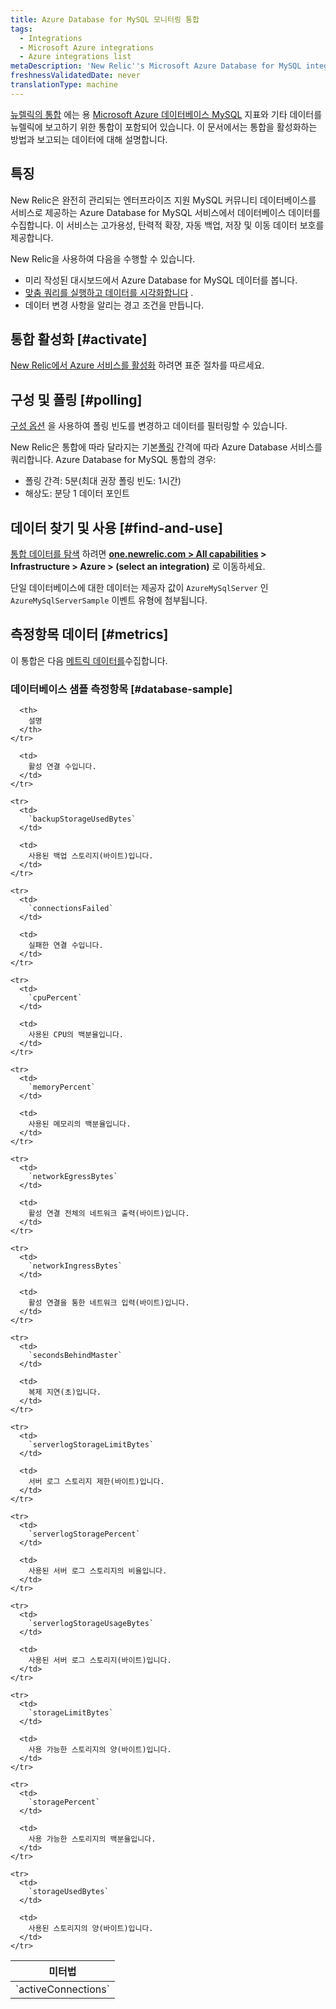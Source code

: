 ```yaml
---
title: Azure Database for MySQL 모니터링 통합
tags:
  - Integrations
  - Microsoft Azure integrations
  - Azure integrations list
metaDescription: 'New Relic''s Microsoft Azure Database for MySQL integration: what data it reports and how to enable it.'
freshnessValidatedDate: never
translationType: machine
---
```


[뉴렐릭의 통합](/docs/infrastructure/introduction-infra-monitoring) 에는 용 [Microsoft Azure 데이터베이스 MySQL](https://azure.microsoft.com/en-us/services/mysql/) 지표와 기타 데이터를 뉴렐릭에 보고하기 위한 통합이 포함되어 있습니다. 이 문서에서는 통합을 활성화하는 방법과 보고되는 데이터에 대해 설명합니다.

## 특징

New Relic은 완전히 관리되는 엔터프라이즈 지원 MySQL 커뮤니티 데이터베이스를 서비스로 제공하는 Azure Database for MySQL 서비스에서 데이터베이스 데이터를 수집합니다. 이 서비스는 고가용성, 탄력적 확장, 자동 백업, 저장 및 이동 데이터 보호를 제공합니다.

New Relic을 사용하여 다음을 수행할 수 있습니다.

* 미리 작성된 대시보드에서 Azure Database for MySQL 데이터를 봅니다.
* [맞춤 쿼리를 실행하고 데이터를 시각화합니다](/docs/infrastructure/integrations-getting-started/getting-started/use-integration-data-new-relic-insights) .
* 데이터 변경 사항을 알리는 경고 조건을 만듭니다.

## 통합 활성화 [#activate]

[New Relic에서 Azure 서비스를 활성화](/docs/infrastructure/microsoft-azure-integrations/getting-started/activate-azure-integrations) 하려면 표준 절차를 따르세요.

## 구성 및 폴링 [#polling]

[구성 옵션](/docs/integrations/new-relic-integrations/getting-started/configure-polling-frequency-data-collection-cloud-integrations) 을 사용하여 폴링 빈도를 변경하고 데이터를 필터링할 수 있습니다.

New Relic은 통합에 따라 달라지는 기본[폴링](/docs/integrations/microsoft-azure-integrations/getting-started/azure-integration-polling) 간격에 따라 Azure Database 서비스를 쿼리합니다. Azure Database for MySQL 통합의 경우:

* 폴링 간격: 5분(최대 권장 폴링 빈도: 1시간)
* 해상도: 분당 1 데이터 포인트

## 데이터 찾기 및 사용 [#find-and-use]

[통합 데이터를 탐색](/docs/infrastructure/integrations/find-use-infrastructure-integration-data) 하려면 <DNT>**[one.newrelic.com &gt; All capabilities](https://one.newrelic.com/all-capabilities) &gt; Infrastructure &gt; Azure &gt; (select an integration)**</DNT> 로 이동하세요.

단일 데이터베이스에 대한 데이터는 제공자 값이 `AzureMySqlServer` 인 `AzureMySqlServerSample` 이벤트 유형에 첨부됩니다.

## 측정항목 데이터 [#metrics]

이 통합은 다음 [메트릭 데이터를](/docs/infrastructure/integrations-getting-started/getting-started/understand-integration-data-data-types#metric)수집합니다.

### 데이터베이스 샘플 측정항목 [#database-sample]

<table>
  <thead>
    <tr>
      <th style={{ width: "300px" }}>
        미터법
      </th>

      <th>
        설명
      </th>
    </tr>
  </thead>

  <tbody>
    <tr>
      <td>
        `activeConnections`
      </td>

      <td>
        활성 연결 수입니다.
      </td>
    </tr>

    <tr>
      <td>
        `backupStorageUsedBytes`
      </td>

      <td>
        사용된 백업 스토리지(바이트)입니다.
      </td>
    </tr>

    <tr>
      <td>
        `connectionsFailed`
      </td>

      <td>
        실패한 연결 수입니다.
      </td>
    </tr>

    <tr>
      <td>
        `cpuPercent`
      </td>

      <td>
        사용된 CPU의 백분율입니다.
      </td>
    </tr>

    <tr>
      <td>
        `memoryPercent`
      </td>

      <td>
        사용된 메모리의 백분율입니다.
      </td>
    </tr>

    <tr>
      <td>
        `networkEgressBytes`
      </td>

      <td>
        활성 연결 전체의 네트워크 출력(바이트)입니다.
      </td>
    </tr>

    <tr>
      <td>
        `networkIngressBytes`
      </td>

      <td>
        활성 연결을 통한 네트워크 입력(바이트)입니다.
      </td>
    </tr>

    <tr>
      <td>
        `secondsBehindMaster`
      </td>

      <td>
        복제 지연(초)입니다.
      </td>
    </tr>

    <tr>
      <td>
        `serverlogStorageLimitBytes`
      </td>

      <td>
        서버 로그 스토리지 제한(바이트)입니다.
      </td>
    </tr>

    <tr>
      <td>
        `serverlogStoragePercent`
      </td>

      <td>
        사용된 서버 로그 스토리지의 비율입니다.
      </td>
    </tr>

    <tr>
      <td>
        `serverlogStorageUsageBytes`
      </td>

      <td>
        사용된 서버 로그 스토리지(바이트)입니다.
      </td>
    </tr>

    <tr>
      <td>
        `storageLimitBytes`
      </td>

      <td>
        사용 가능한 스토리지의 양(바이트)입니다.
      </td>
    </tr>

    <tr>
      <td>
        `storagePercent`
      </td>

      <td>
        사용 가능한 스토리지의 백분율입니다.
      </td>
    </tr>

    <tr>
      <td>
        `storageUsedBytes`
      </td>

      <td>
        사용된 스토리지의 양(바이트)입니다.
      </td>
    </tr>
  </tbody>
</table>